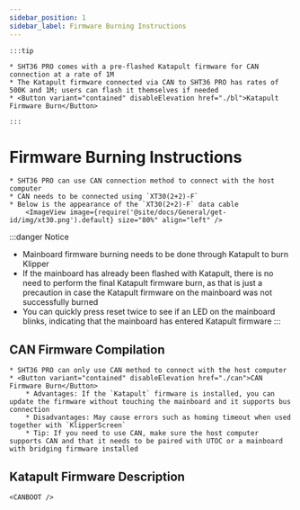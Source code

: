 ```yaml
---
sidebar_position: 1
sidebar_label: Firmware Burning Instructions
---
```






    :::tip

    * SHT36 PRO comes with a pre-flashed Katapult firmware for CAN connection at a rate of 1M
    * The Katapult firmware connected via CAN to SHT36 PRO has rates of 500K and 1M; users can flash it themselves if needed
    * <Button variant="contained" disableElevation href="./bl">Katapult Firmware Burn</Button>

    :::

# Firmware Burning Instructions

    * SHT36 PRO can use CAN connection method to connect with the host computer
    * CAN needs to be connected using `XT30(2+2)-F`
    * Below is the appearance of the `XT30(2+2)-F` data cable
        <ImageView image={require('@site/docs/General/get-id/img/xt30.png').default} size="80%" align="left" />

:::danger Notice
* Mainboard firmware burning needs to be done through Katapult to burn Klipper
* If the mainboard has already been flashed with Katapult, there is no need to perform the final Katapult firmware burn, as that is just a precaution in case the Katapult firmware on the mainboard was not successfully burned
* You can quickly press reset twice to see if an LED on the mainboard blinks, indicating that the mainboard has entered Katapult firmware
:::

## CAN Firmware Compilation

    * SHT36 PRO can only use CAN method to connect with the host computer
    * <Button variant="contained" disableElevation href="./can">CAN Firmware Burn</Button>
        * Advantages: If the `Katapult` firmware is installed, you can update the firmware without touching the mainboard and it supports bus connection
        * Disadvantages: May cause errors such as homing timeout when used together with `KlipperScreen`
        * Tip: If you need to use CAN, make sure the host computer supports CAN and that it needs to be paired with UTOC or a mainboard with bridging firmware installed

## Katapult Firmware Description
    
    <CANBOOT />